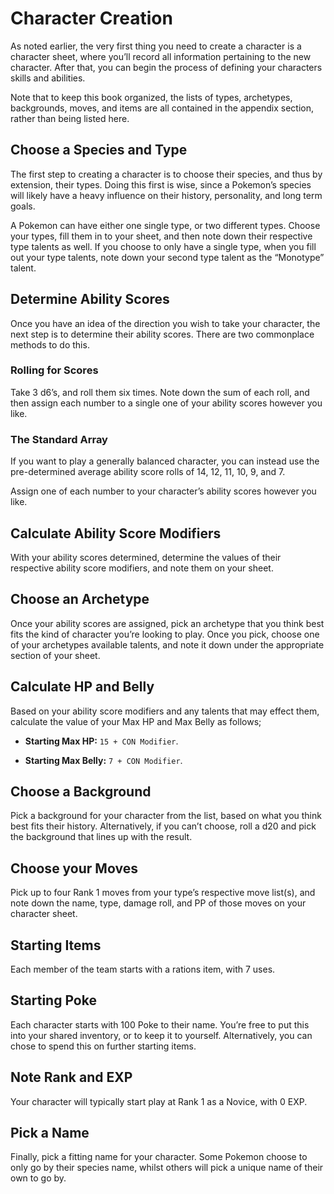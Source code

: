 # Character Creation

As noted earlier, the very first thing you need to create a character is a character sheet, where you'll record all information pertaining to the new character. After that, you can begin the process of defining your characters skills and abilities.

Note that to keep this book organized, the lists of types, archetypes, backgrounds, moves, and items are all contained in the appendix section, rather than being listed here.

## Choose a Species and Type

The first step to creating a character is to choose their species, and thus by extension, their types. Doing this first is wise, since a Pokemon's species will likely have a heavy influence on their history, personality, and long term goals.

A Pokemon can have either one single type, or two different types. Choose your types, fill them in to your sheet, and then note down their respective type talents as well. If you choose to only have a single type, when you fill out your type talents, note down your second type talent as the "Monotype" talent.

## Determine Ability Scores

Once you have an idea of the direction you wish to take your character, the next step is to determine their ability scores. There are two commonplace methods to do this.

### Rolling for Scores

Take 3 d6's, and roll them six times. Note down the sum of each roll, and then assign each number to a single one of your ability scores however you like.

### The Standard Array

If you want to play a generally balanced character, you can instead use the pre-determined average ability score rolls of 14, 12, 11, 10, 9, and 7.

Assign one of each number to your character's ability scores however you like.

## Calculate Ability Score Modifiers

With your ability scores determined, determine the values of their respective ability score modifiers, and note them on your sheet.

## Choose an Archetype

Once your ability scores are assigned, pick an archetype that you think best fits the kind of character you're looking to play. Once you pick, choose one of your archetypes available talents, and note it down under the appropriate section of your sheet.

## Calculate HP and Belly

Based on your ability score modifiers and any talents that may effect them, calculate the value of your Max HP and Max Belly as follows;

-   **Starting Max HP:** `15 + CON Modifier`.

-   **Starting Max Belly:** `7 + CON Modifier`.

## Choose a Background

Pick a background for your character from the list, based on what you think best fits their history. Alternatively, if you can't choose, roll a d20 and pick the background that lines up with the result.

## Choose your Moves

Pick up to four Rank 1 moves from your type's respective move list(s), and note down the name, type, damage roll, and PP of those moves on your character sheet.

## Starting Items

Each member of the team starts with a rations item, with 7 uses.

## Starting Poke

Each character starts with 100 Poke to their name. You're free to put this into your shared inventory, or to keep it to yourself. Alternatively, you can chose to spend this on further starting items.

## Note Rank and EXP

Your character will typically start play at Rank 1 as a Novice, with 0 EXP.

## Pick a Name

Finally, pick a fitting name for your character. Some Pokemon choose to only go by their species name, whilst others will pick a unique name of their own to go by.
